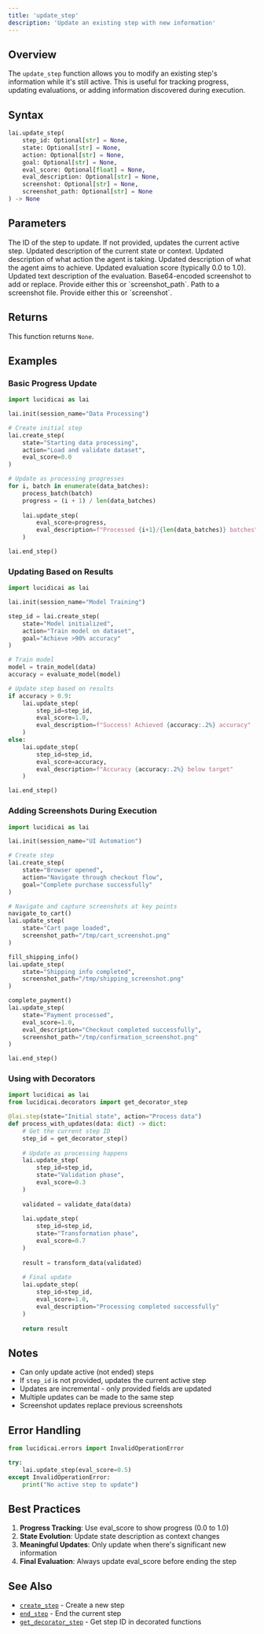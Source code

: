 ```yaml
---
title: 'update_step'
description: 'Update an existing step with new information'
---
```


## Overview

The `update_step` function allows you to modify an existing step's information while it's still active. This is useful for tracking progress, updating evaluations, or adding information discovered during execution.

## Syntax

```python
lai.update_step(
    step_id: Optional[str] = None,
    state: Optional[str] = None,
    action: Optional[str] = None,
    goal: Optional[str] = None,
    eval_score: Optional[float] = None,
    eval_description: Optional[str] = None,
    screenshot: Optional[str] = None,
    screenshot_path: Optional[str] = None
) -> None
```

## Parameters

<ParamField path="step_id" type="string" optional>
  The ID of the step to update. If not provided, updates the current active step.
</ParamField>

<ParamField path="state" type="string" optional>
  Updated description of the current state or context.
</ParamField>

<ParamField path="action" type="string" optional>
  Updated description of what action the agent is taking.
</ParamField>

<ParamField path="goal" type="string" optional>
  Updated description of what the agent aims to achieve.
</ParamField>

<ParamField path="eval_score" type="float" optional>
  Updated evaluation score (typically 0.0 to 1.0).
</ParamField>

<ParamField path="eval_description" type="string" optional>
  Updated text description of the evaluation.
</ParamField>

<ParamField path="screenshot" type="string" optional>
  Base64-encoded screenshot to add or replace. Provide either this or `screenshot_path`.
</ParamField>

<ParamField path="screenshot_path" type="string" optional>
  Path to a screenshot file. Provide either this or `screenshot`.
</ParamField>

## Returns

This function returns `None`.

## Examples

### Basic Progress Update

```python
import lucidicai as lai

lai.init(session_name="Data Processing")

# Create initial step
lai.create_step(
    state="Starting data processing",
    action="Load and validate dataset",
    eval_score=0.0
)

# Update as processing progresses
for i, batch in enumerate(data_batches):
    process_batch(batch)
    progress = (i + 1) / len(data_batches)
    
    lai.update_step(
        eval_score=progress,
        eval_description=f"Processed {i+1}/{len(data_batches)} batches"
    )

lai.end_step()
```

### Updating Based on Results

```python
import lucidicai as lai

lai.init(session_name="Model Training")

step_id = lai.create_step(
    state="Model initialized",
    action="Train model on dataset",
    goal="Achieve >90% accuracy"
)

# Train model
model = train_model(data)
accuracy = evaluate_model(model)

# Update step based on results
if accuracy > 0.9:
    lai.update_step(
        step_id=step_id,
        eval_score=1.0,
        eval_description=f"Success! Achieved {accuracy:.2%} accuracy"
    )
else:
    lai.update_step(
        step_id=step_id,
        eval_score=accuracy,
        eval_description=f"Accuracy {accuracy:.2%} below target"
    )

lai.end_step()
```

### Adding Screenshots During Execution

```python
import lucidicai as lai

lai.init(session_name="UI Automation")

# Create step
lai.create_step(
    state="Browser opened",
    action="Navigate through checkout flow",
    goal="Complete purchase successfully"
)

# Navigate and capture screenshots at key points
navigate_to_cart()
lai.update_step(
    state="Cart page loaded",
    screenshot_path="/tmp/cart_screenshot.png"
)

fill_shipping_info()
lai.update_step(
    state="Shipping info completed",
    screenshot_path="/tmp/shipping_screenshot.png"
)

complete_payment()
lai.update_step(
    state="Payment processed",
    eval_score=1.0,
    eval_description="Checkout completed successfully",
    screenshot_path="/tmp/confirmation_screenshot.png"
)

lai.end_step()
```

### Using with Decorators

```python
import lucidicai as lai
from lucidicai.decorators import get_decorator_step

@lai.step(state="Initial state", action="Process data")
def process_with_updates(data: dict) -> dict:
    # Get the current step ID
    step_id = get_decorator_step()
    
    # Update as processing happens
    lai.update_step(
        step_id=step_id,
        state="Validation phase",
        eval_score=0.3
    )
    
    validated = validate_data(data)
    
    lai.update_step(
        step_id=step_id,
        state="Transformation phase",
        eval_score=0.7
    )
    
    result = transform_data(validated)
    
    # Final update
    lai.update_step(
        step_id=step_id,
        eval_score=1.0,
        eval_description="Processing completed successfully"
    )
    
    return result
```

## Notes

- Can only update active (not ended) steps
- If `step_id` is not provided, updates the current active step
- Updates are incremental - only provided fields are updated
- Multiple updates can be made to the same step
- Screenshot updates replace previous screenshots

## Error Handling

```python
from lucidicai.errors import InvalidOperationError

try:
    lai.update_step(eval_score=0.5)
except InvalidOperationError:
    print("No active step to update")
```

## Best Practices

1. **Progress Tracking**: Use eval_score to show progress (0.0 to 1.0)
2. **State Evolution**: Update state description as context changes
3. **Meaningful Updates**: Only update when there's significant new information
4. **Final Evaluation**: Always update eval_score before ending the step

## See Also

- [`create_step`](/api-reference/api_functions/create_step) - Create a new step
- [`end_step`](/api-reference/api_functions/end_step) - End the current step
- [`get_decorator_step`](/api-reference/api_functions/decorators) - Get step ID in decorated functions